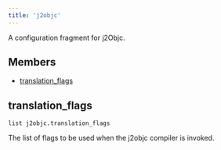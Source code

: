 ```yaml
---
title: 'j2objc'
---
```




A configuration fragment for j2Objc.

## Members

- [translation\_flags](#translation-flags)

## translation\_flags

```
list j2objc.translation_flags
```

 The list of flags to be used when the j2objc compiler is invoked.
